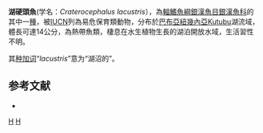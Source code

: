 {{Speciesbox 
| status = VU
| status_system = IUCN3.1
| taxon = Craterocephalus lacustris
| authority = [[Trewavas|Trewavas]], 1940
| synonyms = 
}}
'''湖硬頭魚'''(学名：''Craterocephalus lacustris''），為[[輻鰭魚綱|輻鰭魚綱]][[銀漢魚目|銀漢魚目]][[銀漢魚科|銀漢魚科]]的其中一[[種|種]]，被[[IUCN|IUCN]]列為易危保育類動物，分布於[[巴布亞紐幾內亞|巴布亞紐幾內亞]]Kutubu湖流域，體長可達14公分，為熱帶魚類，棲息在水生植物生長的湖泊開放水域，生活習性不明。

其[[种加词|种加词]]“''lacustris''”意为“湖沼的”。

==参考文献==
*{{FishBase_species|genus=Craterocephalus|species=lacustris|year=2016|month=4}}

{{Taxonbar|from=Q4847368}}

[[Category:硬頭魚屬|H]]
[[Category:1940年描述的魚類|H]]

{{魚類小作品}}
